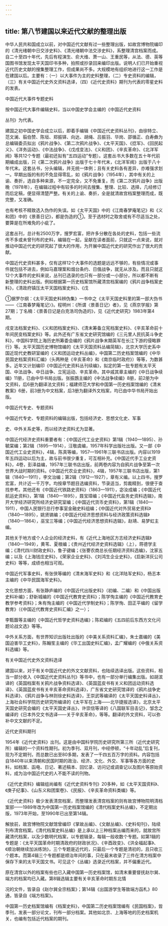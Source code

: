 ```yaml
---
---
---
```

title: 第八节建国以来近代文献的整理出版
---



中华人民共和国成立以前，对中国近代文献有过一些整理出版，如故宫博物院编印的《清光绪朝中日交涉史料》、《清光绪朝中法交涉史料》，系整理清宫档案而成。自二十至四十年代，先后有程演生、俞大维、萧一山、王重民等，从法、德、英等国图书馆发现太平天国印书多种，拍照或抄录回来编印出版。说明人们已开始重视近代历史文献的搜集整理工作，但成果尚不多。大规模地有组织地进行这一工作是在建国以后。主要有：（一）以大事件为主的史料整理，（二）专史资料的编辑，（三）有关中国近代史外文资料选译，（四）《近代史资料》期刊为代表的零星史料的发表。

中国近代大事件专题史料

按中国近代大事件编辑史料，当以中国史学会主编的《中国近代史资料

丛刊》为代表。

建国之初中国史学会成立以后，即着手编辑《中国近代史资料丛刊》，由徐特立、范文澜、翦伯赞、陈垣、郑振铎、向达、胡绳、吕振羽、华岗、邵循正、白寿彝为总编辑委员拟出《鸦片战争》、《第二次鸦片战争》、《太平天国》、《捻军》、《回民起义》、《洋务运动》、《中法战争》、《戊戌变法》、《义和团》、《辛亥革命》、《北洋军阀》等共12个专题（最初还拟有“五四运动”专题）。这套丛书大多数在五十年代前期编成出版，只《第二次鸦片战争》出版于七十年代末，《北洋军阀》出版于八十年代末。这套丛书，分头编辑，并无统一体例；且有关史料各有差异，亦难强求划一。早期出版的有的不免显得零乱，如《鸦片战争》（1954年），其中有关的上谕、奏折，选自多种来源，不一定完全，又不免重复。而《第二次鸦片战争》出版晚（1978年），在编辑过程中有较多的时间去搜集、整理、比较、选择，几经修订而后定稿，便显得清楚严整。有关的上谕、奏折，全是就清故宫档案整理而成，既完整，又准确。

也有考核不精致选入伪作的失误。如《太平天国》中的《江南春梦庵笔记》和《义和团》中的《景善日记》，都是伪造的①。至于选材时之取舍或有不尽适当之处，要算是在所难免的小疵了。

这套丛刊，总计有2500万字，搜罗宏富，把许多分散在各处的史料，包括一些流传不多或未曾刊布的史料，编辑在一起，呈献在读者面前，只就这一点来说，就对推动中国近代史的研究起了很大的作用，为开展中国近代史的研究作出了很大的贡献。

中国近代史资料甚多，仅有这样12个大事件的选题是远远不够的，有些情况或事件就包括不进去，例如马嘉理案和烟台条约、日俄战争，就无从涉及。而且只就这12个大事件的史料来说，丛刊已选录的也只有一部分或一小部分，所以都不断有新整理的史料出版。例如根据第一历史档案馆所藏清宫档案编的《鸦片战争档案史料》，《清政府镇压太平天国档案史料》、《戊

①据罗尔纲：《太平天国史料辨伪集》一书中之《太平天国史料里的第一部大伪书——〈江南春梦庵笔记〉》。程明州：《所谓〈景善日记〉者》，见《燕京学报》第27期；丁名楠：《景善日记是白克浩司伪造的》，见《近代史研究》1983年第4期。

戌变法档案史料》、《义和团档案史料》、《清末筹备立宪档案史料》、《辛亥革命前十年间民变档案史料》等。此外还有广东省文史研究馆编的《三元里人民抗英斗争史料》，中国科学院上海历史所筹委会编的《鸦片战争末期英军在长江下游的侵略罪行》等。太平天国历史博物馆编的《太平天国资料丛编简辑》，北京大学历史系中国近现代史教研室编的《义和团运动史料丛编》，中国第二历史档案馆编的《中华民国史档案资料汇编》（头两种是《辛亥革命》和《南京临时政府》）等等，为数甚多。近年又计划编印《中国近代史资料丛刊续编》，拟定的第一批专题有太平天国、中法战争、中日战争、立宪运动、辛亥革命。其中戚其章主编的《中日战争续编》11册，已由中华书局出版。张振鵾主编的《中法战争续编》8册，前2册为中文资料，后6册为翻译法文资料；福建师范大学和中国第一历史档案馆编的《清末教案》6册，前3册为中文档案，后3册为翻译外文档案，均已由中华书局开始出版。

中国近代专史、专题资料

中国近代专史、专题资料的编辑出版，包括经济史、思想文化史、军事

史、中外关系史等，而以经济史资料尤为显著。

中国近代经济史资料重要者有：《中国近代工业史资料》第1辑（1940—1895）、孙毓棠编；第2辑（1895—1914），汪敬虞编，1957年科学出版社出版。又一部《中国近代工业史资料》，4辑，陈真等编，1957—1961年三联书店出版。内容以1919年五四运动以后为主，故与前书很少重复，可互相补充。《中国近代手工业史资料》，4卷，彭泽益编，1957年三联书店出版，前两卷内容为自鸦片战争至第一次世界大战时期的资料。《中国近代农业史资料》，4辑，1957年三联书店出版，第1辑（1840—1911），李文治编；第2辑（1912—1927），章有义编。以上四书，搜罗宏富，共计近一千万字。均按章节题目选编资料，节录适当，剪裁精到，很便于查找参考。其他还有《中国近代铁路史资料》（1863—1911），宓汝成编；《中国近代航运史资料》，第1辑（1840—1895），聂宝璋编；《中国近代盐务史资料选辑》，南开大学经济研究所经济史研究室编；《中国近代货币史资料》，第1辑（1840—1911），中国人民银行总行参事室金融史料组编；《中国近代对外贸易史资料》（1840—1895），姚贤镐编；《中国近代经济思想资料与经济政策资料选辑》（1840—1864），巫宝三等编；《中国近代经济思想资料选辑》，赵靖、易梦虹主编。

其他关于地方或个人企业的经济史料，有《近代上海地区方志经济史料选辑》（1840—1949），黄苇、夏根编；《贵州近代经济史资料选辑》（上），蒋德学主编；《清代四川财政史料》，鲁子键编；《张謇农商总长任期经济资料选编》，沈家五编；以及《上海钱庄史料》，《荣家企业史料》、《刘鸿生企业史料》，《启新洋灰公司史料》等等，成绩也相当可观。

中国近代军事史料，有张侠等编的《清末海军史料》和《北洋陆军史料》，杨志本主编的《中华民国海军史料》。

文化思想方面，有张静庐编的《中国近代出版史料》（初编、二编）和《中国出版史料补编》；舒新城编的《中国近代教育史资料》；陈学恂主编的《中国近代教育史教学参考资料》；朱有恂主编的《中国近代学制史料》；陈学恂、田正平编的《留学教育》（《中国近代教育史资料汇编》之一）；

李甄馥等主编的《中国近代哲学史资料选编》；陈崧编的《五四前后东西方文化问题论战文选》等等。

中外关系方面，有世界知识出版社出版的《中美关系资料汇编》，朱士嘉编的《美国迫害华工史料》，陈翰笙主编的《华工出国史料汇编》，孟广耀编的《中俄关系资料选编》等。

有关中国近代史外文资料选译

建国以来，对于有关中国近代史的外文文献资料，也陆续选译出版。这些资料，相当一部分收入《中国近代史资料丛刊》等书中，也有一部分单行编集出版。如胡滨译的《英国档案有关鸦片战争资料选译》、《英国蓝皮书有关义和团运动资料选译》、《英国蓝皮书有关辛亥革命资料选译》，广东省文史研究馆译的《鸦片战争史料选译》、《鸦片战争与林则徐史料选译》，王崇武等编译的《太平天国史料译丛》，上海社会科学院历史研究所编译的《太平军在上海——北华捷报选译》，北京太平天国史研究会编的《太平天国史译丛》，许崇信等译的《八国联军目击记》，邹念之编译的《日本外交文书选译——关于辛亥革命》，等等。翻译的外文资料，可以弥补中文文献的不足。

近代史资料期刊

1954年《近代史资料》出刊。这是由中国科学院历史研究所第三所（近代史研究所）编辑的一个资料性期刊。初为季刊、双月刊，中经停顿，“十年动乱”后复刊，现为不定期刊，而总数已出至80多期，发表了一千四五百万字的资料。内容包括自1840年以来清朝和民国时期的政治、经济、文化、外交、军事等各方面的史料，如档案、函电、日记、著述稿本、回忆录、访问记或调查记以及图片等原始资料，成为治中国近代史的人不能不读的刊物。

《近代史资料》编辑组尚编有《近代史资料专刊》20多种，如《太平天国资料》、《庚子纪事》、《山东义和团案卷》、《民报》、《辛亥革命资料类编》等。

《近代史资料》极少发表清宫档案，而整理发表清宫档案的则有故宫博物院明清档案部——1989年改为中国第一历史档案馆编的《清代档案史料丛编》，不定期出版，1973年开始，至1990年已出至第14辑。

解放前，故宫博物院文献馆曾编印《掌故丛编》、《文献丛编》、《史料旬刊》，陆续刊布清宫档案。《清代档案史料丛编》是上承以上三种档案丛编而来的，就故宫所藏清代档案，以及少数明代档案，以专题辑录，每辑一般收数个专题。如第1辑的专题是：《太平天国革命时期清政府的财政状况》、《辛酉政变》、《洪全福起事》、《顺治朝继续加派练饷》，三个专题是近代的，只最后一个专题是清初的，且只收三个题本。而第4辑三个专题都是顺治年间的事，只在最末收录了三件在清方档案中保存下来的太平天国文书。可见这个《丛编》选录近代档案，并不偏重近代。

原在清宫以外的档案有些也已入藏中国第一历史档案馆，如清末重要督抚赵尔巽、端方的档案均已入藏。第8辑选辑主要有关辛亥革命时期东北情

况的文件，皆录自《赵尔巽全宗档案》；第14辑《出国游学生等致端方函札》80通，皆录自《端方档案》。

中国第一历史档案馆编有《档案史料》，中国第二历史档案馆编有《民国档案》，皆季刊，发表一部分论文，刊布一部分档案。其他如北京、上海等地的历史档案机关，也编有包括近代档案的期刊。